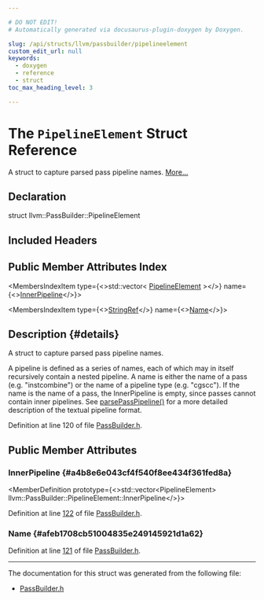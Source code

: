```yaml
---

# DO NOT EDIT!
# Automatically generated via docusaurus-plugin-doxygen by Doxygen.

slug: /api/structs/llvm/passbuilder/pipelineelement
custom_edit_url: null
keywords:
  - doxygen
  - reference
  - struct
toc_max_heading_level: 3

---
```





# The `PipelineElement` Struct Reference

<DoxygenPage pluginConfig={pluginConfig}>

A struct to capture parsed pass pipeline names. <a href="#details">More...</a>

## Declaration

<CodeBlock>struct llvm::PassBuilder::PipelineElement</CodeBlock>

## Included Headers

<IncludesList>
<IncludesListItem
  filePath="llvm/Passes/PassBuilder.h"
  permalink="/docs/api/files/include/include/llvm/include/llvm/passes/passbuilder-h"
  isLocal="true" />
</IncludesList>

## Public Member Attributes Index

<MembersIndex>

<MembersIndexItem
  type={<>std::vector&lt; <a href="/docs/api/structs/llvm/passbuilder/pipelineelement">PipelineElement</a> &gt;</>}
  name={<><a href="#a4b8e6e043cf4f540f8ee434f361fed8a">InnerPipeline</a></>}>
</MembersIndexItem>

<MembersIndexItem
  type={<><a href="/docs/api/classes/llvm/stringref">StringRef</a></>}
  name={<><a href="#afeb1708cb51004835e249145921d1a62">Name</a></>}>
</MembersIndexItem>

</MembersIndex>

## Description {#details}

A struct to capture parsed pass pipeline names.

A pipeline is defined as a series of names, each of which may in itself recursively contain a nested pipeline. A name is either the name of a pass (e.g. &quot;instcombine&quot;) or the name of a pipeline type (e.g. &quot;cgscc&quot;). If the name is the name of a pass, the InnerPipeline is empty, since passes cannot contain inner pipelines. See <a href="/docs/api/classes/llvm/passbuilder/#a9ca0e57e6445ab2fe568e53ba29cc0fd">parsePassPipeline()</a> for a more detailed description of the textual pipeline format.

Definition at line 120 of file <a href="/docs/api/files/include/include/llvm/include/llvm/passes/passbuilder-h">PassBuilder.h</a>.

<SectionDefinition>

## Public Member Attributes

### InnerPipeline {#a4b8e6e043cf4f540f8ee434f361fed8a}

<MemberDefinition
  prototype={<>std::vector&lt;PipelineElement&gt; llvm::PassBuilder::PipelineElement::InnerPipeline</>}>

Definition at line <a href="/docs/api/files/include/include/llvm/include/llvm/passes/passbuilder-h/#l00122">122</a> of file <a href="/docs/api/files/include/include/llvm/include/llvm/passes/passbuilder-h">PassBuilder.h</a>.
</MemberDefinition>

### Name {#afeb1708cb51004835e249145921d1a62}

<MemberDefinition
  prototype="StringRef llvm::PassBuilder::PipelineElement::Name">

Definition at line <a href="/docs/api/files/include/include/llvm/include/llvm/passes/passbuilder-h/#l00121">121</a> of file <a href="/docs/api/files/include/include/llvm/include/llvm/passes/passbuilder-h">PassBuilder.h</a>.
</MemberDefinition>

</SectionDefinition>

<hr/>

The documentation for this struct was generated from the following file:

<ul>
<li><a href="/docs/api/files/include/include/llvm/include/llvm/passes/passbuilder-h">PassBuilder.h</a></li>
</ul>

</DoxygenPage>
